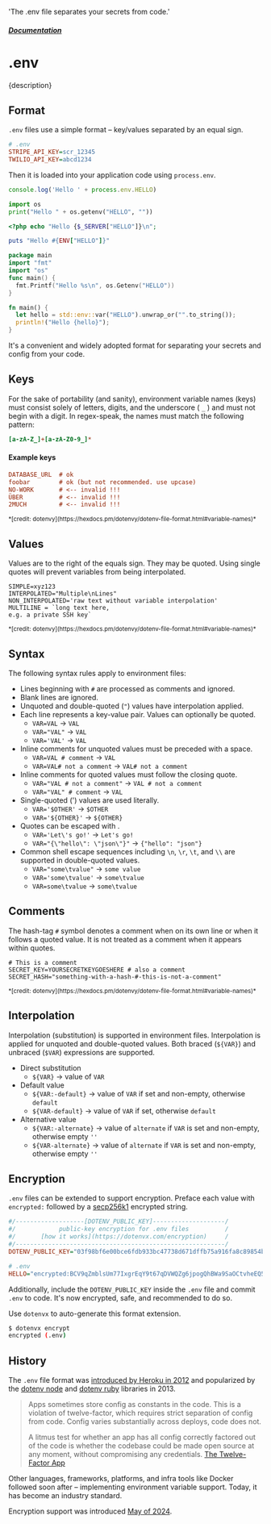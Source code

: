   'The .env file separates your secrets from code.'

##### [Documentation](/docs)
# .env

<p className="lead">{description}</p>

## Format

`.env` files use a simple format – key/values separated by an equal sign.

```ini {{ title: '.env' }}
# .env
STRIPE_API_KEY=scr_12345
TWILIO_API_KEY=abcd1234
```

Then it is loaded into your application code using `process.env`.

<CodeGroup>

```js {{ title: 'Node' }}
console.log('Hello ' + process.env.HELLO)
```

```python {{ title: 'Python' }}
import os
print("Hello " + os.getenv("HELLO", ""))
```

```php {{ title: 'PHP' }}
<?php echo "Hello {$_SERVER["HELLO"]}\n";
```

```ruby {{ title: 'Ruby' }}
puts "Hello #{ENV["HELLO"]}"
```

```go {{ title: 'Go' }}
package main
import "fmt"
import "os"
func main() {
  fmt.Printf("Hello %s\n", os.Getenv("HELLO"))
}
```

```rust {{ title: 'Rust' }}
fn main() {
  let hello = std::env::var("HELLO").unwrap_or("".to_string());
  println!("Hello {hello}");
}
```

</CodeGroup>

It's a convenient and widely adopted format for separating your secrets and config from your code.

## Keys

For the sake of portability (and sanity), environment variable names (keys) must consist solely of letters, digits, and the underscore ( `_` ) and must not begin with a digit. In regex-speak, the names must match the following pattern:

```ini
[a-zA-Z_]+[a-zA-Z0-9_]*
```

#### Example keys

```ini
DATABASE_URL  # ok
foobar        # ok (but not recommended. use upcase)
NO-WORK       # <-- invalid !!!
ÜBER          # <-- invalid !!!
2MUCH         # <-- invalid !!!
```

<small>
*[credit: dotenvy](https://hexdocs.pm/dotenvy/dotenv-file-format.html#variable-names)*
</small>

## Values

Values are to the right of the equals sign. They may be quoted. Using single quotes will prevent variables from being interpolated.

```
SIMPLE=xyz123
INTERPOLATED="Multiple\nLines"
NON_INTERPOLATED='raw text without variable interpolation'
MULTILINE = `long text here,
e.g. a private SSH key`
```

<small>
*[credit: dotenvy](https://hexdocs.pm/dotenvy/dotenv-file-format.html#variable-names)*
</small>

## Syntax

The following syntax rules apply to environment files:

* Lines beginning with `#` are processed as comments and ignored.
* Blank lines are ignored.
* Unquoted and double-quoted (`"`) values have interpolation applied.
* Each line represents a key-value pair. Values can optionally be quoted.
  * `VAR=VAL` -> `VAL`
  * `VAR="VAL"` -> `VAL`
  * `VAR='VAL'` -> `VAL`
* Inline comments for unquoted values must be preceded with a space.
  * `VAR=VAL # comment` -> `VAL`
  * `VAR=VAL# not a comment` -> `VAL# not a comment`
* Inline comments for quoted values must follow the closing quote.
  * `VAR="VAL # not a comment"` -> `VAL # not a comment`
  * `VAR="VAL" # comment` -> `VAL`
* Single-quoted (') values are used literally.
  * `VAR='$OTHER'` -> `$OTHER`
  * `VAR='${OTHER}'` -> `${OTHER}`
* Quotes can be escaped with \.
  * `VAR='Let\'s go!'` -> `Let's go!`
  * `VAR="{\"hello\": \"json\"}"` -> `{"hello": "json"}`
* Common shell escape sequences including `\n`, `\r`, `\t`, and `\\` are supported in double-quoted values.
  * `VAR="some\tvalue"` -> `some value`
  * `VAR='some\tvalue'` -> `some\tvalue`
  * `VAR=some\tvalue` -> `some\tvalue`

## Comments

The hash-tag `#` symbol denotes a comment when on its own line or when it follows a quoted value. It is not treated as a comment when it appears within quotes.

```
# This is a comment
SECRET_KEY=YOURSECRETKEYGOESHERE # also a comment
SECRET_HASH="something-with-a-hash-#-this-is-not-a-comment"
```

<small>
*[credit: dotenvy](https://hexdocs.pm/dotenvy/dotenv-file-format.html#variable-names)*
</small>

## Interpolation

Interpolation (substitution) is supported in environment files. Interpolation is applied for unquoted and double-quoted values. Both braced (`${VAR}`) and unbraced (`$VAR`) expressions are supported.

* Direct substitution
  * `${VAR}` -> value of `VAR`
* Default value
  * `${VAR:-default}` -> value of `VAR` if set and non-empty, otherwise `default`
  * `${VAR-default}` -> value of `VAR` if set, otherwise `default`
* Alternative value
  * `${VAR:-alternate}` -> value of `alternate` if `VAR` is set and non-empty, otherwise empty `''`
  * `${VAR-alternate}` -> value of `alternate` if `VAR` is set and non-empty, otherwise empty `''`

## Encryption

`.env` files can be extended to support encryption. Preface each value with `encrypted:` followed by a [secp256k1](https://en.bitcoin.it/wiki/Secp256k1) encrypted string.

```ini {{ title: '.env' }}
#/-------------------[DOTENV_PUBLIC_KEY]--------------------/
#/            public-key encryption for .env files          /
#/       [how it works](https://dotenvx.com/encryption)     /
#/----------------------------------------------------------/
DOTENV_PUBLIC_KEY="03f98bf6e00bce6fdb933bc47738d671dffb75a916fa8c89854bdfa3483902632f"

# .env
HELLO="encrypted:BCV9qZmblsUm77IxgrEqY9t67qDVWQZg6jpogQhBWa9SaOCtvheEQ5/eUfPCigQ7KB6vN//6vFE+2+orG7LmUorWhe1JapWct6Dz58IY6mXi+ONs51F7TSed6R/T9e+lDBWYH04p"
```

Additionally, include the `DOTENV_PUBLIC_KEY` inside the `.env` file and commit `.env` to code. It's now encrypted, safe, and recommended to do so.

Use `dotenvx` to auto-generate this format extension.

```sh
$ dotenvx encrypt
encrypted (.env)
```

## History

The `.env` file format was [introduced by Heroku in 2012](https://12factor.net/config) and popularized by the [dotenv node](https://www.npmjs.com/package/dotenv) and [dotenv ruby](https://github.com/bkeepers/dotenv) libraries in 2013.

> Apps sometimes store config as constants in the code. This is a violation of twelve-factor, which requires strict separation of config from code. Config varies substantially across deploys, code does not.
> 
> A litmus test for whether an app has all config correctly factored out of the code is whether the codebase could be made open source at any moment, without compromising any credentials.
> [The Twelve-Factor App](https://12factor.net/config)

Other languages, frameworks, platforms, and infra tools like Docker followed soon after – implementing environment variable support. Today, it has become an industry standard.

Encryption support was introduced [May of 2024](https://github.com/dotenvx/dotenvx/issues/189).
